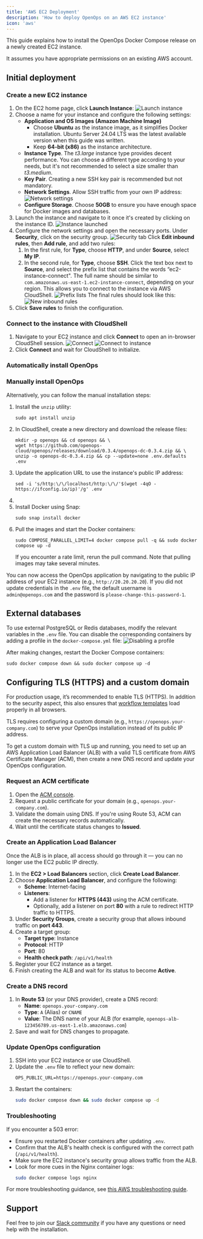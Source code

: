 ```yaml
---
title: 'AWS EC2 Deployment'
description: 'How to deploy OpenOps on an AWS EC2 instance'
icon: 'aws'
---
```



<Disclaimer/>

This guide explains how to install the OpenOps Docker Compose release on a newly created EC2 instance.

It assumes you have appropriate permissions on an existing AWS account.

## Initial deployment

### Create a new EC2 instance

1. On the EC2 home page, click **Launch Instance**:
    ![Launch instance](/images/deploy-aws-launch-instance.png)
2. Choose a name for your instance and configure the following settings:
    * **Application and OS Images (Amazon Machine Image)**
        - Choose **Ubuntu** as the instance image, as it simplifies Docker installation. Ubuntu Server 24.04 LTS was the latest available version when this guide was written.
        - Keep **64-bit (x86)** as the instance architecture.
    * **Instance Type**. The *t3.large* instance type provides decent performance. You can choose a different type according to your needs, but it's not recommended to select a size smaller than *t3.medium*.
    * **Key Pair**. Creating a new SSH key pair is recommended but not mandatory.
    * **Network Settings**. Allow SSH traffic from your own IP address:
      ![Network settings](/images/deploy-aws-network-settings.png)
    * **Configure Storage**. Choose **50GB** to ensure you have enough space for Docker images and databases.
3. Launch the instance and navigate to it once it's created by clicking on the instance ID.
    ![Instance launched](/images/deploy-aws-instance-launched.png)
4. Configure the network settings and open the necessary ports. Under **Security**, click on the security group.
    ![Security tab](/images/deploy-aws-security.png)
    Click **Edit inbound rules**, then **Add rule**, and add two rules:
    1. In the first rule, for **Type**, choose **HTTP**, and under **Source**, select **My IP**.
    2. In the second rule, for **Type**, choose **SSH**. Click the text box next to **Source**, and select the prefix list that contains the words “ec2-instance-connect". The full name should be similar to `com.amazonaws.us-east-1.ec2-instance-connect`, depending on your region. This allows you to connect to the instance via AWS CloudShell.
        ![Prefix lists](/images/deploy-aws-prefix-lists.png)
    The final rules should look like this:
    ![New inbound rules](/images/deploy-aws-inbound-rules.png)
5. Click **Save rules** to finish the configuration.

### Connect to the instance with CloudShell

1. Navigate to your EC2 instance and click **Connect** to open an in-browser CloudShell session.
    ![Connect](/images/deploy-aws-connect.png)
    ![Connect to instance](/images/deploy-aws-connect-to-instance.png)
2. Click **Connect** and wait for CloudShell to initialize.

### Automatically install OpenOps

<AutoInstall/>

### Manually install OpenOps

Alternatively, you can follow the manual installation steps:

1. Install the `unzip` utility:
    ```shell
    sudo apt install unzip
    ```
2. In CloudShell, create a new directory and download the release files:
    ```shell
    mkdir -p openops && cd openops && \
    wget https://github.com/openops-cloud/openops/releases/download/0.3.4/openops-dc-0.3.4.zip && \
    unzip -o openops-dc-0.3.4.zip && cp --update=none .env.defaults .env
    ```
3. Update the application URL to use the instance's public IP address:
    ```shell
    sed -i 's/http:\/\/localhost/http:\/\/'$(wget -4qO - https://ifconfig.io/ip)'/g' .env
    ```
4. <UpdateCredentials/>
5. Install Docker using Snap:
    ```shell
    sudo snap install docker
    ```
6. Pull the images and start the Docker containers:
    ```shell
    sudo COMPOSE_PARALLEL_LIMIT=4 docker compose pull -q && sudo docker compose up -d
    ```
    If you encounter a rate limit, rerun the pull command. Note that pulling images may take several minutes.

You can now access the OpenOps application by navigating to the public IP address of your EC2 instance (e.g., `http://20.20.20.20`). If you did not update credentials in the `.env` file, the default username is `admin@openops.com` and the password is `please-change-this-password-1`.

## External databases

To use external PostgreSQL or Redis databases, modify the relevant variables in the `.env` file. You can disable the corresponding containers by adding a profile in the `docker-compose.yml` file:
![Disabling a profile](/images/deploy-aws-external-db.png)

After making changes, restart the Docker Compose containers:
```shell
sudo docker compose down && sudo docker compose up -d
```

## Configuring TLS (HTTPS) and a custom domain

For production usage, it’s recommended to enable TLS (HTTPS). In addition to the security aspect, this also ensures that [workflow templates](/workflow-management/workflow-templates/) load properly in all browsers.

TLS requires configuring a custom domain (e.g., `https://openops.your-company.com`) to serve your OpenOps installation instead of its public IP address.

To get a custom domain with TLS up and running, you need to set up an AWS Application Load Balancer (ALB) with a valid TLS certificate from AWS Certificate Manager (ACM), then create a new DNS record and update your OpenOps configuration.

### Request an ACM certificate

1. Open the [ACM console](https://console.aws.amazon.com/acm/home).
2. Request a public certificate for your domain (e.g., `openops.your-company.com`).
3. Validate the domain using DNS. If you're using Route 53, ACM can create the necessary records automatically.
4. Wait until the certificate status changes to **Issued**.

### Create an Application Load Balancer

<Warning>Once the ALB is in place, all access should go through it — you can no longer use the EC2 public IP directly.</Warning>

1. In the **EC2 > Load Balancers** section, click **Create Load Balancer**.
2. Choose **Application Load Balancer**, and configure the following:
    * **Scheme**: Internet-facing
    * **Listeners**:
        * Add a listener for **HTTPS (443)** using the ACM certificate.
        * Optionally, add a listener on port **80** with a rule to redirect HTTP traffic to HTTPS.
3. Under **Security Groups**, create a security group that allows inbound traffic on **port 443**.
4. Create a target group:
    * **Target type**: Instance
    * **Protocol**: HTTP
    * **Port**: 80
    * **Health check path**: `/api/v1/health`
5. Register your EC2 instance as a target.
6. Finish creating the ALB and wait for its status to become **Active**.

### Create a DNS record

1. In **Route 53** (or your DNS provider), create a DNS record:
    - **Name**: `openops.your-company.com`
    - **Type**: `A` (Alias) or `CNAME`
    - **Value**: The DNS name of your ALB (for example, `openops-alb-123456789.us-east-1.elb.amazonaws.com`)
2. Save and wait for DNS changes to propagate.

### Update OpenOps configuration

1. SSH into your EC2 instance or use CloudShell.
2. Update the `.env` file to reflect your new domain:
    ```env
    OPS_PUBLIC_URL=https://openops.your-company.com
    ```
3. Restart the containers:
    ```bash
    sudo docker compose down && sudo docker compose up -d
    ```

### Troubleshooting

If you encounter a 503 error:
- Ensure you restarted Docker containers after updating `.env`.
- Confirm that the ALB's health check is configured with the correct path (`/api/v1/health`).
- Make sure the EC2 instance's security group allows traffic from the ALB.
- Look for more cues in the Nginx container logs:
    ```bash
    sudo docker compose logs nginx
    ```

For more troubleshooting guidance, see [this AWS troubleshooting guide](https://repost.aws/knowledge-center/alb-troubleshoot-503-errors).

<UpdateLink/>

## Support

Feel free to join our [Slack community](https://slack.openops.com) if you have any questions or need help with the installation.
